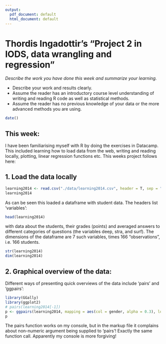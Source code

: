 ```yaml
---
output:
  pdf_document: default
  html_document: default
---
```

# Thordis Ingadottir's "Project 2 in IODS, data wrangling and regression"

*Describe the work you have done this week and summarize your learning.*

- Describe your work and results clearly. 
- Assume the reader has an introductory course level understanding of writing and reading R code as well as statistical methods.
- Assume the reader has no previous knowledge of your data or the more advanced methods you are using.

```r
date()
```

## This week:
I have been familiarising myself with R by doing the exercises in Datacamp. This included learning how to load data from the web, writing and reading locally, plotting, linear regression functions etc. This weeks project follows here:

## 1. Load the data locally 
```r
learning2014 <- read.csv("./data/learning2014.csv", header = T, sep = ",")
learning2014
```
As can be seen this loaded a dataframe with student data. The headers list 'variables':
```r
head(learning2014)
```
with data about the students, their grades (points) and averaged answers to different categories of questions (the variables deep, stra, and surf).
The dimensions of the dataframe are 7 such variables, times 166 "observations", i.e. 166 students.
```r
str(learning2014)
dim(learning2014)
```

## 2. Graphical overview of the data:
Different ways of presenting quick overviews of the data include 'pairs' and 'ggpairs':
```r
library(GGally)
library(ggplot2)
# pairs(learning2014[-1])
p <- ggpairs(learning2014, mapping = aes(col = gender, alpha = 0.3), lower = list(combo = wrap("facethist", bins = 20)))
p
```
The pairs function works on my console, but in the markup file it complains about non-numeric argument being supplied to 'pairs'! Exactly the same function call. Apparently my console is more forgiving!
